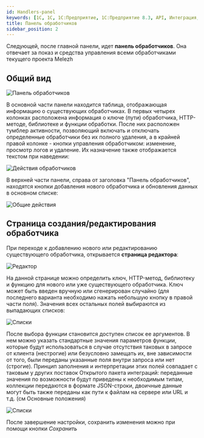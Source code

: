 ```yaml
---
id: Handlers-panel
keywords: [1C, 1С, 1С:Предприятие, 1С:Предприятие 8.3, API, Интеграция, Сервисы, Обмен, OneScript, CLI]
title: Панель обработчиков
sidebar_position: 2
---
```


Следующей, после главной панели, идет **панель обработчиков**. Она отвечает за показ и средства управления всеми обработчиками текущего проекта Melezh

## Общий вид

![Панель обработчиков](../../../../static/img/Docs/Melezh/ru/10.png)

В основной части панели находится таблица, отображающая информацию о существующих обработчиках. В первых четырех колонках расположена информация о ключе (пути) обработчика, HTTP-методе, библиотеке и функции обработки. После них расположен тумблер активности, позволяющий включать и отключать определенные обработчики без их полного удаления, а в крайней правой колонке - кнопки управления обработчиком: изменение, просмотр логов и удаление. Их назначение также отображается текстом при наведении:

![Действия обработчиков](../../../../static/img/Docs/Melezh/ru/11.png)

В верхней части панели, справа от заголовка "Панель обработчиков", находятся кнопки добавления нового обработчика и обновления данных в основном списке:

![Общие действия](../../../../static/img/Docs/Melezh/ru/12.png)

## Страница создания/редактирования обработчика

При переходе к добавлению нового или редактированию существующего обработчика, открывается **страница редактора**:

![Редактор](../../../../static/img/Docs/Melezh/ru/13.png)

На данной странице можно определить ключ, HTTP-метод, библиотеку и функцию для нового или уже существующего обработчика. Ключ может быть введен вручную или сгенерирован случайно (для последнего варианта необходимо нажать небольшую кнопку в правой части поля). Значения всех остальных полей выбираются из выпадающих списков:

![Списки](../../../../static/img/Docs/Melezh/ru/14.png)

После выбора функции становится доступен список ее аргументов. В нем можно указать стандартные значения параметров функции, которые будут использоваться в случае отсутствия таковых в запросе от клиента (нестрогие) или безусловно замещать их, вне зависимости от того, были переданы указанные поля внутри запроса или нет (строгие). Принцип заполнения и интерпретации этих полей совпадает с таковым у других поставок Открытого пакета интеграций: переданные значения по возможности будут приведены к необходимым типам, коллекции передаются в формате JSON-строки, двоичные данные могут быть также переданы как пути к файлам на сервере или URL и т.д. (см Основные положения)

![Списки](../../../../static/img/Docs/Melezh/ru/15.png)

После завершение настройки, сохранить изменения можно при помощи кнопки *Сохранить*


